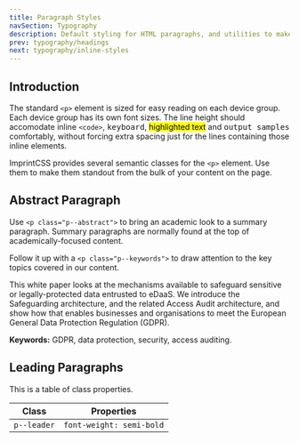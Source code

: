 ```yaml
---
title: Paragraph Styles
navSection: Typography
description: Default styling for HTML paragraphs, and utilities to make certain paragraphs stand out.
prev: typography/headings
next: typography/inline-styles
---
```


## Introduction

The standard `<p>` element is sized for easy reading on each device group. Each device group has its own font sizes. The line height should accomodate inline `<code>`, <kbd>keyboard</kbd>, <mark>highlighted text</mark> and <samp>output samples</samp> comfortably, without forcing extra spacing just for the lines containing those inline elements.

ImprintCSS provides several semantic classes for the `<p>` element. Use them to make them standout from the bulk of your content on the page.

## Abstract Paragraph

Use `<p class="p--abstract">` to bring an academic look to a summary paragraph. Summary paragraphs are normally found at the top of academically-focused content.

Follow it up with a `<p class="p--keywords">` to draw attention to the key topics covered in our content.

<p className="p--abstract">This white paper looks at the mechanisms available to safeguard sensitive or legally-protected data entrusted to eDaaS. We introduce the Safeguarding architecture, and the related Access Audit architecture, and show how that enables businesses and organisations to meet the European General Data Protection Regulation (GDPR).</p>
<p className="p--keywords"><strong>Keywords:</strong> GDPR, data protection, security, access auditing.</p>

## Leading Paragraphs

This is a table of class properties.

| Class  | Properties |
| ------ | ---------- |
| <code className="html-class">p--leader</code> | <code className="html">font-weight: semi-bold</code> |